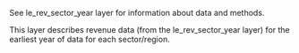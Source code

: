 See le_rev_sector_year layer for information about data and methods.  

This layer describes revenue data (from the le_rev_sector_year layer) for the earliest year of data for each sector/region.

